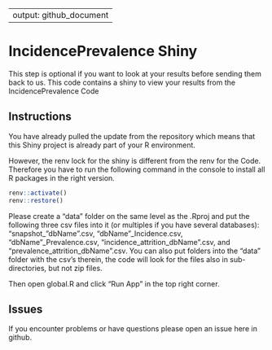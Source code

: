 
---
output: github_document
---


# IncidencePrevalence Shiny

This step is optional if you want to look at your results before sending them back to us. This code contains a shiny to view your results from the IncidencePrevalence Code 

## Instructions

You have already pulled the update from the repository which means that this Shiny project is already part of your R environment.

However, the renv lock for the shiny is different from the renv for the Code. Therefore you have to run the following command in the console to install all R packages in the right version.

```r
renv::activate()
renv::restore()
```

Please create a "data" folder on the same level as the .Rproj and put the following three csv files into it (or multiples if you have several databases): “snapshot_"dbName”.csv, “dbName”_Incidence.csv, “dbName”_Prevalence.csv, "incidence_attrition_dbName”.csv, and "prevalence_attrition_dbName”.csv. You can also put folders into the “data” folder with the csv’s therein, the code will look for the files also in sub-directories, but not zip files.

Then open global.R and click "Run App" in the top right corner.

## Issues

If you encounter problems or have questions please open an issue here in github.